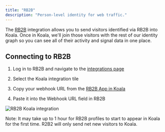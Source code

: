 ```yaml
---
title: "RB2B"
description: "Person-level identity for web traffic."
---
```


The [RB2B](https://rb2b.com?ref=koala) integration allows you to send visitors identified via RB2B into Koala. Once in Koala, we'll join those visitors with the rest of our identity graph so you can see all of their activity and signal data in one place.

## Connecting to RB2B

1. Log in to RB2B and navigate to the [integrations page](https://app.rb2b.com/integrations)

2. Select the Koala integration tile
3. Copy your webhook URL from the [RB2B App in Koala](https://app.getkoala.com/goto/apps/rb2b)
4. Paste it into the Webhook URL field in RB2B

![RB2B Koala integration](https://assets.koala.live/assets/19f4f1a/vite/assets/rb2b_koala_integration-10f5f0ed.png)

<Note>
  Note: It may take up to 1 hour for RB2B profiles to start to appear in Koala
  for the first time. R2B2 will only send net new visitors to Koala.
</Note>
